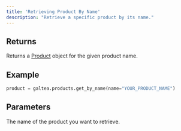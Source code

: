 ```yaml
---
title: 'Retrieving Product By Name'
description: "Retrieve a specific product by its name."
---
```


## Returns
Returns a [Product](/concepts/product) object for the given product name.

## Example
```python
product = galtea.products.get_by_name(name="YOUR_PRODUCT_NAME")
```

## Parameters
<ResponseField name="name" type="string" required>
  The name of the product you want to retrieve.
</ResponseField>
